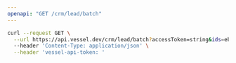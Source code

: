 ```yaml
---
openapi: "GET /crm/lead/batch"
---
```


<RequestExample>

```bash Request
curl --request GET \
  --url https://api.vessel.dev/crm/lead/batch?accessToken=string&ids=eb84649fd7a5145b93c349bde55dd88d,b3b04a80af4190796185c527e7b9933c \
  --header 'Content-Type: application/json' \
  --header 'vessel-api-token: '
```

</RequestExample>
